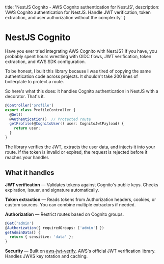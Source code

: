   title: 'NestJS Cognito - AWS Cognito authentication for NestJS',
  description: 'AWS Cognito authentication for NestJS. Handle JWT verification, token extraction, and user authorization without the complexity.'
}

# NestJS Cognito

Have you ever tried integrating AWS Cognito with NestJS? If you have, you probably spent hours wrestling with OIDC flows, JWT verification, token extraction, and AWS SDK configuration.

To be honest, I built this library because I was tired of copying the same authentication code across projects. It shouldn't take 200 lines of boilerplate to protect a route.

So here's what this does: it handles Cognito authentication in NestJS with a decorator. That's it.

```typescript
@Controller('profile')
export class ProfileController {
  @Get()
  @Authentication()  // Protected route
  getProfile(@CognitoUser() user: CognitoJwtPayload) {
    return user;
  }
}
```

The library verifies the JWT, extracts the user data, and injects it into your route. If the token is invalid or expired, the request is rejected before it reaches your handler.

## What it handles

**JWT verification** — Validates tokens against Cognito's public keys. Checks expiration, issuer, and signature automatically.

**Token extraction** — Reads tokens from Authorization headers, cookies, or custom sources. You can combine multiple extractors if needed.

**Authorization** — Restrict routes based on Cognito groups.

```typescript
@Get('admin')
@Authorization({ requiredGroups: ['admin'] })
getAdminData() {
  return { sensitive: 'data' };
}
```

**Security** — Built on [aws-jwt-verify](https://github.com/awslabs/aws-jwt-verify), AWS's official JWT verification library. Handles JWKS key rotation and caching.

